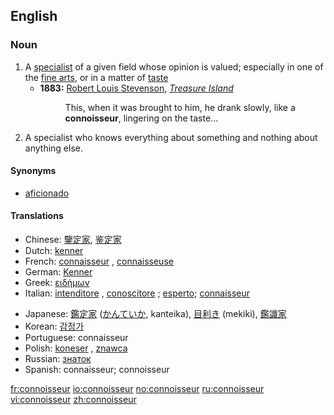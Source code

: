 ==English==

===Noun===
{{wikipedia}}
{{en-noun}}

# A [[specialist]] of a given field whose opinion is valued; especially in one of the [[fine arts]], or in a matter of [[taste]]
#*'''1883:''' [[w:Robert Louis Stevenson|Robert Louis Stevenson]], ''[[w:Treasure Island|Treasure Island]]''
#*: This, when it was brought to him, he drank slowly, like a '''connoisseur''', lingering on the taste...
# A specialist who knows everything about something and nothing about anything else.

====Synonyms====
*[[aficionado]]

====Translations====
{{top}}
*Chinese: [[鑒定家]], [[鉴定家]]
*Dutch: [[kenner]] {{m}}
*French: [[connaisseur]] {{m}}, [[connaisseuse]] {{f}}
*German: [[Kenner]] {{m}}
*Greek: [[ειδήμων]] {{m}}
*Italian: [[intenditore]] {{m}}, [[conoscitore]] {{m}}; [[esperto]]; [[connaisseur#Italian|connaisseur]] {{m}}
{{mid}}
*Japanese: [[鑑定家]] ([[かんていか]], kanteika), [[目利き]] (mekiki), [[鑑識家]]
*Korean: [[감정가]]
*Portuguese: connaisseur
*Polish: [[koneser]] {{m}}, [[znawca]] {{m}}
*Russian: [[знаток]] {{m}}
*Spanish: connaisseur; connoisseur
{{bottom}}

[[fr:connoisseur]]
[[io:connoisseur]]
[[no:connoisseur]]
[[ru:connoisseur]]
[[vi:connoisseur]]
[[zh:connoisseur]]